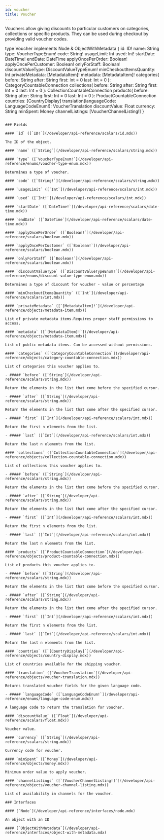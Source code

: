 ```yaml
---
id: voucher
title: Voucher
---
```


Vouchers allow giving discounts to particular customers on categories, collections or specific products. They can be used during checkout by providing valid voucher codes.

type Voucher implements Node & ObjectWithMetadata {
  id: ID!
  name: String
  type: VoucherTypeEnum!
  code: String!
  usageLimit: Int
  used: Int!
  startDate: DateTime!
  endDate: DateTime
  applyOncePerOrder: Boolean!
  applyOncePerCustomer: Boolean!
  onlyForStaff: Boolean!
  discountValueType: DiscountValueTypeEnum!
  minCheckoutItemsQuantity: Int
  privateMetadata: [MetadataItem]!
  metadata: [MetadataItem]!
  categories(
    before: String
    after: String
    first: Int = 0
    last: Int = 0
  ): CategoryCountableConnection
  collections(
    before: String
    after: String
    first: Int = 0
    last: Int = 0
  ): CollectionCountableConnection
  products(
    before: String
    after: String
    first: Int = 0
    last: Int = 0
  ): ProductCountableConnection
  countries: [CountryDisplay]
  translation(languageCode: LanguageCodeEnum!): VoucherTranslation
  discountValue: Float
  currency: String
  minSpent: Money
  channelListings: [VoucherChannelListing!]
}
```

### Fields

#### `id` ([`ID!`](/developer/api-reference/scalars/id.mdx))

The ID of the object.

#### `name` ([`String`](/developer/api-reference/scalars/string.mdx))

#### `type` ([`VoucherTypeEnum!`](/developer/api-reference/enums/voucher-type-enum.mdx))

Determines a type of voucher.

#### `code` ([`String!`](/developer/api-reference/scalars/string.mdx))

#### `usageLimit` ([`Int`](/developer/api-reference/scalars/int.mdx))

#### `used` ([`Int!`](/developer/api-reference/scalars/int.mdx))

#### `startDate` ([`DateTime!`](/developer/api-reference/scalars/date-time.mdx))

#### `endDate` ([`DateTime`](/developer/api-reference/scalars/date-time.mdx))

#### `applyOncePerOrder` ([`Boolean!`](/developer/api-reference/scalars/boolean.mdx))

#### `applyOncePerCustomer` ([`Boolean!`](/developer/api-reference/scalars/boolean.mdx))

#### `onlyForStaff` ([`Boolean!`](/developer/api-reference/scalars/boolean.mdx))

#### `discountValueType` ([`DiscountValueTypeEnum!`](/developer/api-reference/enums/discount-value-type-enum.mdx))

Determines a type of discount for voucher - value or percentage

#### `minCheckoutItemsQuantity` ([`Int`](/developer/api-reference/scalars/int.mdx))

#### `privateMetadata` ([`[MetadataItem]!`](/developer/api-reference/objects/metadata-item.mdx))

List of private metadata items.Requires proper staff permissions to access.

#### `metadata` ([`[MetadataItem]!`](/developer/api-reference/objects/metadata-item.mdx))

List of public metadata items. Can be accessed without permissions.

#### `categories` ([`CategoryCountableConnection`](/developer/api-reference/objects/category-countable-connection.mdx))

List of categories this voucher applies to.

- ##### `before` ([`String`](/developer/api-reference/scalars/string.mdx))

Return the elements in the list that come before the specified cursor.

- ##### `after` ([`String`](/developer/api-reference/scalars/string.mdx))

Return the elements in the list that come after the specified cursor.

- ##### `first` ([`Int`](/developer/api-reference/scalars/int.mdx))

Return the first n elements from the list.

- ##### `last` ([`Int`](/developer/api-reference/scalars/int.mdx))

Return the last n elements from the list.

#### `collections` ([`CollectionCountableConnection`](/developer/api-reference/objects/collection-countable-connection.mdx))

List of collections this voucher applies to.

- ##### `before` ([`String`](/developer/api-reference/scalars/string.mdx))

Return the elements in the list that come before the specified cursor.

- ##### `after` ([`String`](/developer/api-reference/scalars/string.mdx))

Return the elements in the list that come after the specified cursor.

- ##### `first` ([`Int`](/developer/api-reference/scalars/int.mdx))

Return the first n elements from the list.

- ##### `last` ([`Int`](/developer/api-reference/scalars/int.mdx))

Return the last n elements from the list.

#### `products` ([`ProductCountableConnection`](/developer/api-reference/objects/product-countable-connection.mdx))

List of products this voucher applies to.

- ##### `before` ([`String`](/developer/api-reference/scalars/string.mdx))

Return the elements in the list that come before the specified cursor.

- ##### `after` ([`String`](/developer/api-reference/scalars/string.mdx))

Return the elements in the list that come after the specified cursor.

- ##### `first` ([`Int`](/developer/api-reference/scalars/int.mdx))

Return the first n elements from the list.

- ##### `last` ([`Int`](/developer/api-reference/scalars/int.mdx))

Return the last n elements from the list.

#### `countries` ([`[CountryDisplay]`](/developer/api-reference/objects/country-display.mdx))

List of countries available for the shipping voucher.

#### `translation` ([`VoucherTranslation`](/developer/api-reference/objects/voucher-translation.mdx))

Returns translated voucher fields for the given language code.

- ##### `languageCode` ([`LanguageCodeEnum!`](/developer/api-reference/enums/language-code-enum.mdx))

A language code to return the translation for voucher.

#### `discountValue` ([`Float`](/developer/api-reference/scalars/float.mdx))

Voucher value.

#### `currency` ([`String`](/developer/api-reference/scalars/string.mdx))

Currency code for voucher.

#### `minSpent` ([`Money`](/developer/api-reference/objects/money.mdx))

Minimum order value to apply voucher.

#### `channelListings` ([`[VoucherChannelListing!]`](/developer/api-reference/objects/voucher-channel-listing.mdx))

List of availability in channels for the voucher.

### Interfaces

#### [`Node`](/developer/api-reference/interfaces/node.mdx)

An object with an ID

#### [`ObjectWithMetadata`](/developer/api-reference/interfaces/object-with-metadata.mdx)
